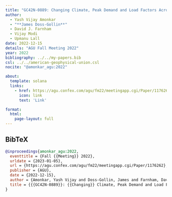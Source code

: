 ```yaml
---
title: "GC42N-0889: Changing Climate, Peak Demand and Load Factors Across the Contiguous United States"
author:
  - Yash Vijay Amonkar
  - "**James Doss-Gollin**"
  - David J. Farnham
  - Vijay Modi
  - Upmanu Lall
date: 2022-12-15
details: "AGU Fall Meeting 2022"
year: 2022
bibliography: ../../my-papers.bib
csl: ../../american-geophysical-union.csl
nocite: "@amonkar_agu:2022"

about:
  template: solana
  links:
    - href: https://agu.confex.com/agu/fm22/meetingapp.cgi/Paper/1176262
      icon: link
      text: 'Link'

format:
  html:
    page-layout: full
---
```


## BibTeX

```bibtex
@inproceedings{amonkar_agu:2022,
  eventtitle = {Fall {{Meeting}} 2022},
  urldate = {2023-01-05},
  url = {https://agu.confex.com/agu/fm22/meetingapp.cgi/Paper/1176262},
  publisher = {AGU},
  date = {2022-12-15},
  author = {Amonkar, Yash Vijay and Doss-Gollin, James and Farnham, David J. and Modi, Vijay and Lall, Upmanu},
  title = {{{GC42N-0889}}: {{Changing}} Climate, Peak Demand and Load Factors across the Contiguous {{United States}}},
}
```